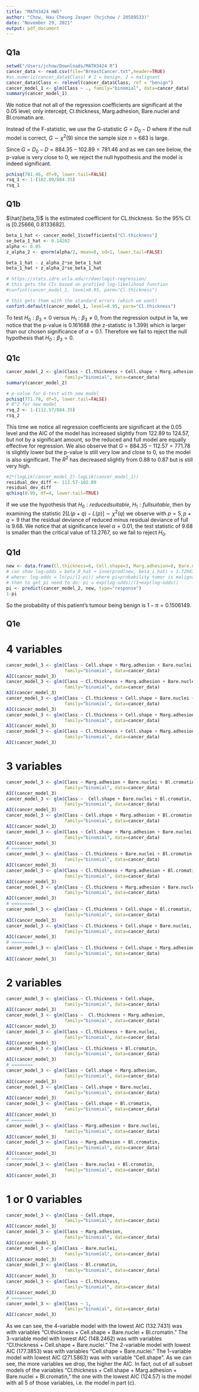 ```yaml
---
title: "MATH3424 HW5"
author: "Chow, Hau Cheung Jasper (hcjchow / 20589533)"
date: "November 29, 2021"
output: pdf_document
---
```


## Q1a

```r
setwd("/Users/jchow/Downloads/MATH3424 R")
cancer_data <- read.csv(file="BreastCancer.txt",header=TRUE)
#as.numeric(cancer_data$Class) # 1 = benign, 2 = malignant
cancer_data$Class <- relevel(cancer_data$Class, ref = "benign")
cancer_model_1 <- glm(Class ~ ., family="binomial", data=cancer_data)
summary(cancer_model_1)
```

We notice that not all of the regression coefficients are significant at the 0.05 level; only intercept, Cl.thickness, Marg.adhesion, Bare.nuclei and Bl.cromatin are.

Instead of the F-statistic, we use the G-statistic $G=D_0-D$ where if the null model is correct, $G\sim \chi^2(9)$ since the sample size $n=683$ is large.

Since $G=D_0-D=884.35-102.89=781.46$ and as we can see below, the p-value is very close to 0, we reject the null hypothesis and the model is indeed significant. 

```r
pchisq(781.46, df=9, lower.tail=FALSE)
rsq_1 <- 1-(102.89/884.35)
rsq_1
```

## Q1b

$\hat{\beta_1}$ is the estimated coefficient for CL.thickness. So the 95% CI is $[0.25666,0.8133682]$.

```r
beta_1_hat <- cancer_model_1$coefficients["Cl.thickness"]
se_beta_1_hat <- 0.14202
alpha <- 0.05
z_alpha_2 <- qnorm(alpha/2, mean=0, sd=1, lower.tail=FALSE)

beta_1_hat - z_alpha_2*se_beta_1_hat
beta_1_hat + z_alpha_2*se_beta_1_hat

# https://stats.idre.ucla.edu/r/dae/logit-regression/
# this gets the CIs based on profiled log-likelihood function
#confint(cancer_model_1, level=0.95, parm="Cl.thickness") 

# this gets them with the standard errors (which we want)
confint.default(cancer_model_1, level=0.95, parm="Cl.thickness")
```

To test $H_0:\beta_3=0$ versus $H_1:\beta_3\neq 0$, from the regression output in 1a, we notice that the p-value is 0.161688 (the z-statistic is 1.399) which is larger than our chosen significance of $\alpha=0.1$. Therefore we fail to reject the null hypothesis that $H_0:\beta_3=0$.

## Q1c

```r
cancer_model_2 <- glm(Class ~ Cl.thickness + Cell.shape + Marg.adhesion + Bare.nuclei + Bl.cromatin,
                      family="binomial", data=cancer_data)
summary(cancer_model_2)

# p-value for G-test with new model
pchisq(771.78, df=5, lower.tail=FALSE)
# R^2 for new model
rsq_2 <- 1-(112.57/884.35)
rsq_2
```

This time we notice all regression coefficients are significant at the 0.05 level and the AIC of the model has increased slightly from 122.89 to 124.57, but not by a significant amount, so the reduced and full model are equally effective for regression. We also observe that $G=884.35-112.57=771.78$ is slightly lower but the p-value is still very low and close to 0, so the model is also significant. The $R^2$ has decreased slightly from 0.88 to 0.87 but is still very high.

```r
#2*(logLik(cancer_model_2)-logLik(cancer_model_1))
residual_dev_diff <- 112.57-102.89
residual_dev_diff
qchisq(0.99, df=4, lower.tail=TRUE)
```

If we use the hypothesis that $H_0:reduced suitable$, $H_1:full suitable$, then by examining the statistic $2[L(p+q)-L(p)]\sim \chi^2(q)$ we observe with $p=5,p+q=9$ that the residual deviance of reduced minus residual deviance of full is $9.68$. We notice that at significance level $\alpha=0.01$, the test statistic of 9.68 is smaller than the critical value of 13.2767, so we fail to reject $H_0$.

## Q1d

```r
new <- data.frame(Cl.thickness=6, Cell.shape=3, Marg.adhesion=8, Bare.nuclei=2, Bl.cromatin=5)
# can show log-odds = beta_0_hat + innerprod(new, beta_i_hat) = 1.72983
# where: log-odds = ln(pi/(1-pi)) where pi=probability tumor is malignant
# then to get pi need to do: pi = exp(log-odds)/(1+exp(log-odds))
pi <- predict(cancer_model_2, new, type="response")
1-pi
```

So the probability of this patient's tumour being benign is $1-\pi=0.1506149$.

## Q1e

# 4 variables

```r
cancer_model_3 <- glm(Class ~ Cell.shape + Marg.adhesion + Bare.nuclei + Bl.cromatin, 
                      family="binomial", data=cancer_data)
AIC(cancer_model_3)
cancer_model_3 <- glm(Class ~ Cl.thickness + Marg.adhesion + Bare.nuclei + Bl.cromatin, 
                      family="binomial", data=cancer_data)
AIC(cancer_model_3)
cancer_model_3 <- glm(Class ~ Cl.thickness + Cell.shape + Bare.nuclei + Bl.cromatin, 
                      family="binomial", data=cancer_data)
AIC(cancer_model_3)
cancer_model_3 <- glm(Class ~ Cl.thickness + Cell.shape + Marg.adhesion + Bl.cromatin, 
                      family="binomial", data=cancer_data)
AIC(cancer_model_3)
cancer_model_3 <- glm(Class ~ Cl.thickness + Cell.shape + Marg.adhesion + Bare.nuclei, 
                      family="binomial", data=cancer_data)
AIC(cancer_model_3)
```

# 3 variables

```r
cancer_model_3 <- glm(Class ~ Marg.adhesion + Bare.nuclei + Bl.cromatin, 
                      family="binomial", data=cancer_data)
AIC(cancer_model_3)
cancer_model_3 <- glm(Class ~  Cell.shape + Bare.nuclei + Bl.cromatin, 
                      family="binomial", data=cancer_data)
AIC(cancer_model_3)
cancer_model_3 <- glm(Class ~ Cell.shape + Marg.adhesion + Bl.cromatin, 
                      family="binomial", data=cancer_data)
AIC(cancer_model_3)
cancer_model_3 <- glm(Class ~ Cell.shape + Marg.adhesion + Bare.nuclei, 
                      family="binomial", data=cancer_data)
AIC(cancer_model_3)
# ========
cancer_model_3 <- glm(Class ~ Cl.thickness + Bare.nuclei + Bl.cromatin, 
                      family="binomial", data=cancer_data)
AIC(cancer_model_3)
cancer_model_3 <- glm(Class ~ Cl.thickness + Marg.adhesion + Bl.cromatin, 
                      family="binomial", data=cancer_data)
AIC(cancer_model_3)
cancer_model_3 <- glm(Class ~ Cl.thickness + Marg.adhesion + Bare.nuclei, 
                      family="binomial", data=cancer_data)
AIC(cancer_model_3)
# ========
cancer_model_3 <- glm(Class ~ Cl.thickness + Cell.shape + Bl.cromatin, 
                      family="binomial", data=cancer_data)
AIC(cancer_model_3)
cancer_model_3 <- glm(Class ~ Cl.thickness + Cell.shape + Bare.nuclei, 
                      family="binomial", data=cancer_data)
AIC(cancer_model_3)
# ========
cancer_model_3 <- glm(Class ~ Cl.thickness + Cell.shape + Marg.adhesion, 
                      family="binomial", data=cancer_data)
AIC(cancer_model_3)
```

# 2 variables

```r
cancer_model_3 <- glm(Class ~ Cl.thickness + Cell.shape, 
                      family="binomial", data=cancer_data)
AIC(cancer_model_3)
cancer_model_3 <- glm(Class ~  Cl.thickness + Marg.adhesion, 
                      family="binomial", data=cancer_data)
AIC(cancer_model_3)
cancer_model_3 <- glm(Class ~ Cl.thickness + Bare.nuclei, 
                      family="binomial", data=cancer_data)
AIC(cancer_model_3)
cancer_model_3 <- glm(Class ~ Cl.thickness + Bl.cromatin, 
                      family="binomial", data=cancer_data)
AIC(cancer_model_3)
# ========
cancer_model_3 <- glm(Class ~ Cell.shape + Marg.adhesion, 
                      family="binomial", data=cancer_data)
AIC(cancer_model_3)
cancer_model_3 <- glm(Class ~ Cell.shape + Bare.nuclei, 
                      family="binomial", data=cancer_data)
AIC(cancer_model_3)
cancer_model_3 <- glm(Class ~ Cell.shape + Bl.cromatin, 
                      family="binomial", data=cancer_data)
AIC(cancer_model_3)
# ========
cancer_model_3 <- glm(Class ~ Marg.adhesion + Bare.nuclei, 
                      family="binomial", data=cancer_data)
AIC(cancer_model_3)
cancer_model_3 <- glm(Class ~ Marg.adhesion + Bl.cromatin, 
                      family="binomial", data=cancer_data)
AIC(cancer_model_3)
# ========
cancer_model_3 <- glm(Class ~ Bare.nuclei + Bl.cromatin, 
                      family="binomial", data=cancer_data)
AIC(cancer_model_3)
```

# 1 or 0 variables

```r
cancer_model_3 <- glm(Class ~ Cell.shape, 
                      family="binomial", data=cancer_data)
AIC(cancer_model_3)
cancer_model_3 <- glm(Class ~ Marg.adhesion, 
                      family="binomial", data=cancer_data)
AIC(cancer_model_3)
cancer_model_3 <- glm(Class ~ Bare.nuclei, 
                      family="binomial", data=cancer_data)
AIC(cancer_model_3)
cancer_model_3 <- glm(Class ~ Bl.cromatin, 
                      family="binomial", data=cancer_data)
AIC(cancer_model_3)
cancer_model_3 <- glm(Class ~ Cl.thickness, 
                      family="binomial", data=cancer_data)
AIC(cancer_model_3)
# ========
cancer_model_3 <- glm(Class ~ 1, 
                      family="binomial", data=cancer_data)
AIC(cancer_model_3)
```

As we can see, the 4-variable model with the lowest AIC (132.7431) was with variables "Cl.thickness + Cell.shape + Bare.nuclei + Bl.cromatin." The 3-variable model with lowest AIC (148.2462) was with variables "Cl.thickness + Cell.shape + Bare.nuclei." The 2-variable model with lowest AIC (177.3853) was with variables "Cell.shape + Bare.nuclei." The 1-variable model with lowest AIC (271.5863) was with variable "Cell.shape". As we can see, the more variables we drop, the higher the AIC. In fact, out of all subset models of the variables "Cl.thickness + Cell.shape + Marg.adhesion + Bare.nuclei + Bl.cromatin," the one with the lowest AIC (124.57) is the model with all 5 of those variables, i.e. the model in part (c).